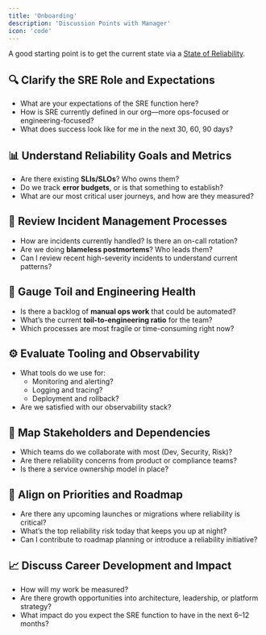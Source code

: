 ```yaml
---
title: 'Onboarding'
description: 'Discussion Points with Manager'
icon: 'code'
---
```


A good starting point is to get the current state via a [State of Reliability](sre/state_of_reliability.md).


## 🔍 Clarify the SRE Role and Expectations
- What are your expectations of the SRE function here?
- How is SRE currently defined in our org—more ops-focused or engineering-focused?
- What does success look like for me in the next 30, 60, 90 days?

## 📊 Understand Reliability Goals and Metrics
- Are there existing **SLIs/SLOs**? Who owns them?
- Do we track **error budgets**, or is that something to establish?
- What are our most critical user journeys, and how are they measured?

## 🚨 Review Incident Management Processes
- How are incidents currently handled? Is there an on-call rotation?
- Are we doing **blameless postmortems**? Who leads them?
- Can I review recent high-severity incidents to understand current patterns?

## 🧯 Gauge Toil and Engineering Health
- Is there a backlog of **manual ops work** that could be automated?
- What’s the current **toil-to-engineering ratio** for the team?
- Which processes are most fragile or time-consuming right now?

## ⚙️ Evaluate Tooling and Observability
- What tools do we use for:
  - Monitoring and alerting?
  - Logging and tracing?
  - Deployment and rollback?
- Are we satisfied with our observability stack?

## 🤝 Map Stakeholders and Dependencies
- Which teams do we collaborate with most (Dev, Security, Risk)?
- Are there reliability concerns from product or compliance teams?
- Is there a service ownership model in place?

## 🧭 Align on Priorities and Roadmap
- Are there any upcoming launches or migrations where reliability is critical?
- What’s the top reliability risk today that keeps you up at night?
- Can I contribute to roadmap planning or introduce a reliability initiative?

## 📈 Discuss Career Development and Impact
- How will my work be measured?
- Are there growth opportunities into architecture, leadership, or platform strategy?
- What impact do you expect the SRE function to have in the next 6–12 months?